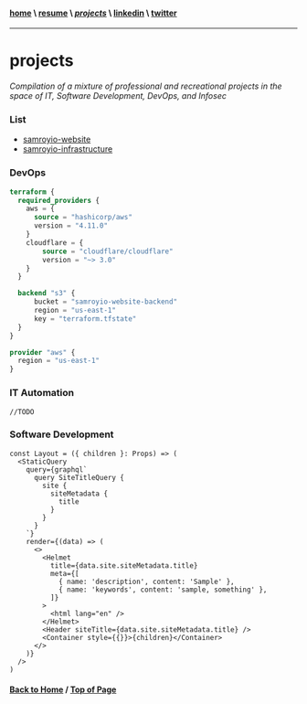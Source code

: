 #### [home](/) \ [resume](/resume) \ [*projects*](/projects) \ [linkedin](https://www.linkedin.com/in/samroy92/) \ [twitter]()
---
# projects

_Compilation of a mixture of professional and recreational projects in the space of IT, Software Development, DevOps, and Infosec_

### List

- [samroyio-website](https://github.com/samroy92/samroyio-website)
- [samroyio-infrastructure](https://github.com/samroy92/samroyio-infrastructure)

### DevOps

``` terraform
terraform {
  required_providers {
    aws = {
      source = "hashicorp/aws"
      version = "4.11.0"
    }
    cloudflare = {
        source = "cloudflare/cloudflare"
        version = "~> 3.0"
    }
  }

  backend "s3" {
      bucket = "samroyio-website-backend"
      region = "us-east-1"
      key = "terraform.tfstate"
  }
}

provider "aws" {
  region = "us-east-1"
}
```

### IT Automation
```
//TODO
```

### Software Development
```
const Layout = ({ children }: Props) => (
  <StaticQuery
    query={graphql`
      query SiteTitleQuery {
        site {
          siteMetadata {
            title
          }
        }
      }
    `}
    render={(data) => (
      <>
        <Helmet
          title={data.site.siteMetadata.title}
          meta={[
            { name: 'description', content: 'Sample' },
            { name: 'keywords', content: 'sample, something' },
          ]}
        >
          <html lang="en" />
        </Helmet>
        <Header siteTitle={data.site.siteMetadata.title} />
        <Container style={{}}>{children}</Container>
      </>
    )}
  />
)
```

#### [Back to Home](/) / [Top of Page](#top) 